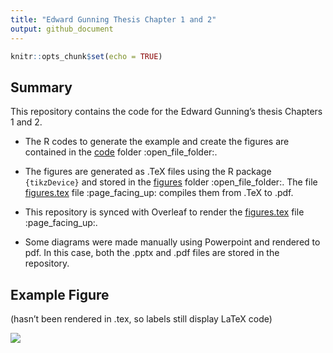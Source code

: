 ```yaml
---
title: "Edward Gunning Thesis Chapter 1 and 2"
output: github_document
---
```


```r
knitr::opts_chunk$set(echo = TRUE)
```

## Summary

This repository contains the code for the Edward Gunning's thesis Chapters 1 and 2.

* The $\textsf{R}$ codes to generate the example and create the figures are contained in the [code](code) folder :open_file_folder:.

* The figures are generated as .TeX files using the R package `{tikzDevice}` and stored in the [figures](figures) folder :open_file_folder:. The file [figures.tex](figures/figures.tex) file :page_facing_up: compiles them from .TeX to .pdf.

* This repository is synced with Overleaf to render the [figures.tex](figures/figures.tex) file :page_facing_up:.

* Some diagrams were made manually using Powerpoint and rendered to pdf. In this case, both the .pptx and .pdf files are stored in the repository.

## Example Figure

(hasn't been rendered in .tex, so labels still display LaTeX code)

![](figures/gcv.png)

